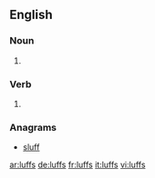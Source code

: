 ==English==

===Noun===
{{head|en|plural}}

# {{plural of|luff|lang=en|nocat=1}}

===Verb===
{{head|en}}

# {{en-third-person singular of|luff}}

===Anagrams===
* [[sluff#English|sluff]]

[[ar:luffs]]
[[de:luffs]]
[[fr:luffs]]
[[it:luffs]]
[[vi:luffs]]